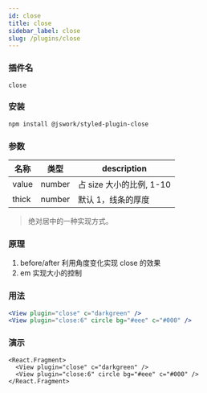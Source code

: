 ```yaml
---
id: close
title: close
sidebar_label: close
slug: /plugins/close
---
```


### 插件名

```config
close
```

### 安装

```bash npm2yarn
npm install @jswork/styled-plugin-close
```

### 参数

<!-- value: 'right', thick: 1, size: 3, color: 'gray' -->

| 名称  | 类型   | description              |
| ----- | ------ | ------------------------ |
| value | number | 占 size 大小的比例, 1-10 |
| thick | number | 默认 1，线条的厚度       |

> 绝对居中的一种实现方式。

### 原理

1. before/after 利用角度变化实现 close 的效果
2. em 实现大小的控制

### 用法

```jsx
<View plugin="close" c="darkgreen" />
<View plugin="close:6" circle bg="#eee" c="#000" />
```

### 演示

```tsx live
<React.Fragment>
  <View plugin="close" c="darkgreen" />
  <View plugin="close:6" circle bg="#eee" c="#000" />
</React.Fragment>
```
